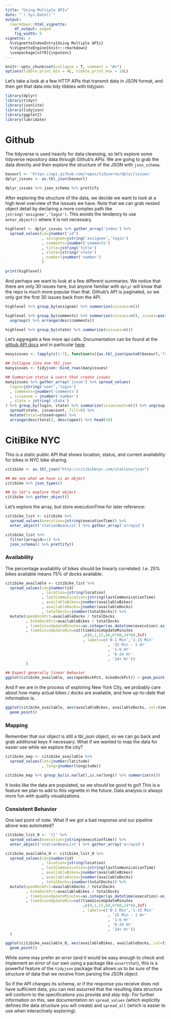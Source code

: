 ```yaml
---
title: "Using Multiple APIs"
date: "`r Sys.Date()`"
output: 
  rmarkdown::html_vignette:
    df_output: paged
    fig_width: 5
vignette: >
  %\VignetteIndexEntry{Using Multiple APIs}
  %\VignetteEngine{knitr::rmarkdown}
  \usepackage[utf8]{inputenc}
---
```


```r
knitr::opts_chunk$set(collapse = T, comment = "#>")
options(tibble.print_min = 4L, tibble.print_max = 10L)
```

Let's take a look at a few HTTP APIs that transmit data in JSON format, and then get that data into tidy tibbles with tidyjson.

```r
library(dplyr)
library(tidyr)
library(jsonlite)
library(tidyjson)
library(ggplot2)
library(lubridate)
```

# Github

The tidyverse is used heavily for data cleansing, so let's explore some tidyverse repository data through Github's APIs.  We are going to grab the data directly and then explore the structure of the JSON with `json_schema`.

```r
baseurl <- 'https://api.github.com/repos/tidyverse/dplyr/issues'
dplyr_issues <- as.tbl_json(baseurl)

dplyr_issues %>% json_schema %>% prettify
```

After exploring the structure of the data, we decide we want to look at a high level overview of the isssues we have.  Note that we can grab nested object detail by declaring a more complex path like `jstring('assignee','login')`.  This avoids the tendency to use `enter_object()` where it is not necessary.

```r

highlevel <- dplyr_issues %>% gather_array('index') %>% 
  spread_values(id=jnumber('id')
                , assignee=jstring('assignee','login')
                , comments=jnumber('comments')
                , title=jstring('title')
                , state=jstring('state')
                , number=jnumber('number')
                )

print(highlevel)

```

And perhaps we want to look at a few different summaries.  We notice that there are only 30 issues here, but anyone familiar with `dplyr` will know that the repo is much more popular than that.  Github's API is paginated, so we only got the first 30 issues back from the API.

```r

highlevel %>% group_by(assignee) %>% summarize(nissues=n())

highlevel %>% group_by(comments) %>% summarize(nissues=n(), issues=paste(number,collapse=',')) %>% 
  ungroup() %>% arrange(desc(comments))

highlevel %>% group_by(state) %>% summarize(nissues=n())

```

Let's aggregate a few more api calls.  Documentation can be found at the [github API docs](https://developer.github.com/guides/traversing-with-pagination/) and in particular [here](https://developer.github.com/v3/issues/#list-issues).

```r
manyissues <- lapply(c(1:7), function(x){as.tbl_json(paste0(baseurl,'?state=all&per_page=50&page=',x))})

## Collapse into one tbl_json
manyissues <- tidyjson::bind_rows(manyissues)

## Summarize status & users that create issues
manyissues %>% gather_array('issue') %>% spread_values(
  login=jstring('user','login')
  , comments=jnumber('comments')
  , issuenum = jnumber('number')
  , state = jstring('state')
) %>% group_by(login, state) %>% summarize(issuecount=n()) %>% ungroup() %>%
  spread(state, issuecount, fill=0) %>%
  mutate(total=closed+open) %>%
  arrange(desc(total), desc(open)) %>% head(10)
```

# CitiBike NYC

This is a static public API that shows location, status, and current availability for bikes in NYC bike sharing. 

```r
citibike <- as.tbl_json("http://citibikenyc.com/stations/json")

## We see what we have is an object
citibike %>% json_types()

## So let's explore that object
citibike %>% gather_object()
```

Let's explore the array, but store executionTime for later reference:

```r
citibike_list <- citibike %>% 
  spread_values(execution=jstring(executionTime)) %>%
  enter_object('stationBeanList') %>% gather_array('arrayid')

citibike_list %>%
  filter(arrayid==1) %>%
  json_schema() %>% prettify()

```
### Availability
The percentage availablity of bikes should be linearly correlated.  I.e. 25% bikes available means 75% of docks available.
```r
citibike_available <- citibike_list %>% 
  spread_values(id=jnumber(id)
                , location=jstring(location)
                , lastCommunication=jstring(lastCommunicationTime)
                , availableBikes=jnumber(availableBikes)
                , availableDocks=jnumber(availableDocks)
                , totalDocks=jnumber(totalDocks)) %>%
  mutate(openDockPct=availableDocks / totalDocks
         , bikeDockPct=availableBikes / totalDocks
         , timeSinceUpdateMinutes=as.integer(as_datetime(execution)-as_datetime(lastCommunication))/60
         , timeSinceUpdateBin=cut(timeSinceUpdateMinutes
                                  ,c(0,1,15,60,6*60,24*60,Inf)
                                  , labels=c('0-1 Min','1-15 Min'
                                             , '15 Min - 1 Hr'
                                             , '1-6 Hr'
                                             , '6-24 Hr'
                                             , '24+ Hr'))
         )

## Expect generally linear behavior
ggplot(citibike_available, aes(openDockPct, bikeDockPct)) + geom_point()
```

And if we are in the process of exploring New York City, we probably care about how many actual bikes / docks are available, and how up-to-date that information is.
```r
ggplot(citibike_available, aes(availableBikes, availableDocks, col=timeSinceUpdateBin)) +
  geom_point()

```

### Mapping
Remember that our object is still a tbl_json object, so we can go back and grab additional keys if necessary.  What if we wanted to map the data for easier use while we explore the city?
```r
citibike_map <- citibike_available %>%
  spread_values(lat=jnumber(latitude)
                , long=jnumber(longitude))

citibike_map %>% group_by(is.na(lat),is.na(long)) %>% summarize(n())
```

It looks like the data are populated, so we should be good to go!!  This is a feature we plan to add to this vignette in the future.  Data analysis is always more fun with quality visualizations.

### Consistent Behavior

One last point of note.  What if we got a bad response and our pipeline above was automated?

```r
citibike_list_0 <- '{}' %>% 
  spread_values(execution=jstring(executionTime)) %>%
  enter_object('stationBeanList') %>% gather_array('arrayid')

citibike_available_0 <- citibike_list_0 %>% 
  spread_values(id=jnumber(id)
                , location=jstring(location)
                , lastCommunication=jstring(lastCommunicationTime)
                , availableBikes=jnumber(availableBikes)
                , availableDocks=jnumber(availableDocks)
                , totalDocks=jnumber(totalDocks)) %>%
  mutate(openDockPct=availableDocks / totalDocks
         , bikeDockPct=availableBikes / totalDocks
         , timeSinceUpdateMinutes=as.integer(as_datetime(execution)-as_datetime(lastCommunication))/60
         , timeSinceUpdateBin=cut(timeSinceUpdateMinutes
                                  ,c(0,1,15,60,6*60,24*60,Inf)
                                  , labels=c('0-1 Min','1-15 Min'
                                             , '15 Min - 1 Hr'
                                             , '1-6 Hr'
                                             , '6-24 Hr'
                                             , '24+ Hr'))
  )

ggplot(citibike_available_0, aes(availableBikes, availableDocks, col=timeSinceUpdateBin)) +
  geom_point()
```

While some may prefer an error (and it would be easy enough to check and implement an error of our own using a package like `assertthat`), this is a powerful feature of the `tidyjson` package that allows us to _be sure_ of the structure of data that we receive from parsing the JSON object.  

So if the API changes its schema, or if the response you receive does not have sufficient data, you can rest assurred that the resulting data structure will conform to the specifications you provide and _stay tidy_.  For further information on this, see documentation on `spread_values` (which explicitly defines the data structure you will create) and `spread_all` (which is easier to use when interactively exploring).
